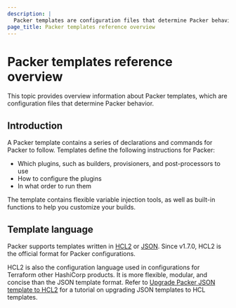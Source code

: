 ```yaml
---
description: |
  Packer templates are configuration files that determine Packer behavior. Learn about the Packer template configuration language.
page_title: Packer templates reference overview
---
```


# Packer templates reference overview

This topic provides overview information about Packer templates, which are configuration files that determine Packer behavior.

## Introduction

A Packer template contains a series of declarations and commands for Packer to follow. Templates define the following instructions for Packer:

- Which plugins, such as builders, provisioners, and post-processors to use 
- How to configure the plugins
- In what order to run them

The template contains flexible variable injection tools, as well as built-in
functions to help you customize your builds.

## Template language

Packer supports templates written in [HCL2](/packer/docs/templates/hcl_templates) or [JSON](/packer/docs/templates/legacy_json_templates). Since v1.7.0, HCL2 is the official format for Packer configurations.

HCL2 is also the configuration language used in configurations for Terraform other HashiCorp products. It is more flexible, modular, and concise than the JSON template format. Refer to [Upgrade Packer JSON template to HCL2](/packer/tutorials/configuration-language/hcl2-upgrade) for a tutorial on upgrading JSON templates to HCL templates.
